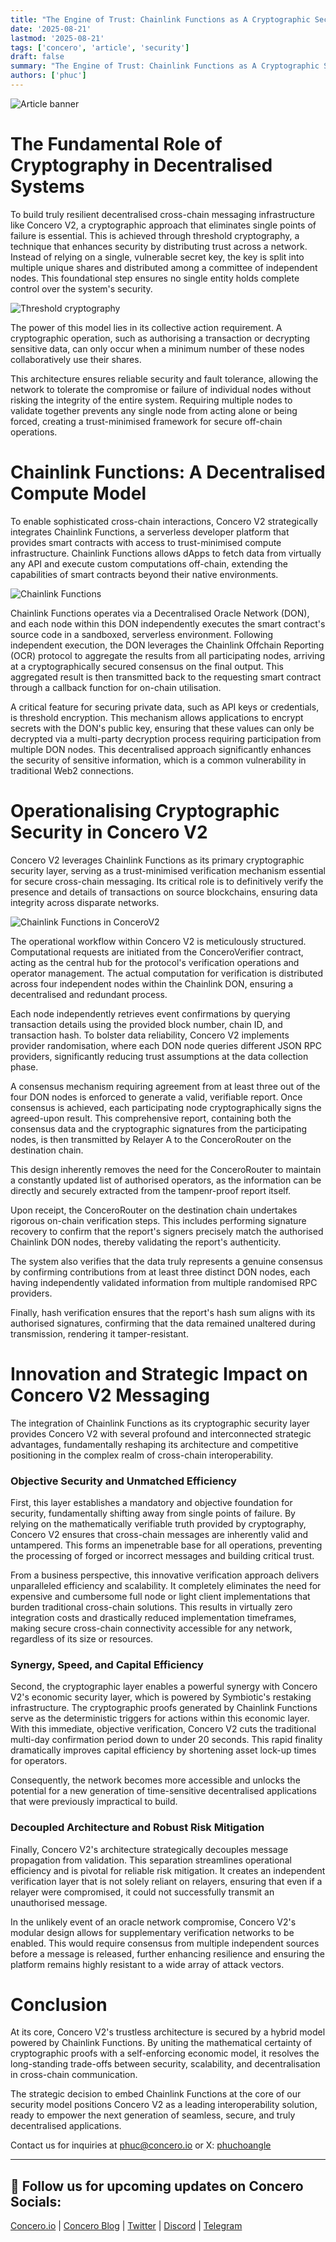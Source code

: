 ```yaml
---
title: "The Engine of Trust: Chainlink Functions as A Cryptographic Security Layer in Concero V2"
date: '2025-08-21'
lastmod: '2025-08-21'
tags: ['concero', 'article', 'security']
draft: false
summary: "The Engine of Trust: Chainlink Functions as A Cryptographic Security Layer in Concero V2"
authors: ['phuc']
---
```


![Article banner](/static/images/concero/article/chainlink-functions-concero-v2/banner.png)

# The Fundamental Role of Cryptography in Decentralised Systems

To build truly resilient decentralised cross-chain messaging infrastructure like Concero V2, a cryptographic approach that eliminates single points of failure is essential. This is achieved through threshold cryptography, a technique that enhances security by distributing trust across a network. Instead of relying on a single, vulnerable secret key, the key is split into multiple unique shares and distributed among a committee of independent nodes. This foundational step ensures no single entity holds complete control over the system's security.

![Threshold cryptography](/static/images/concero/article/chainlink-functions-concero-v2/CF-consensus.png)

The power of this model lies in its collective action requirement. A cryptographic operation, such as authorising a transaction or decrypting sensitive data, can only occur when a minimum number of these nodes collaboratively use their shares. 

This architecture ensures reliable security and fault tolerance, allowing the network to tolerate the compromise or failure of individual nodes without risking the integrity of the entire system. Requiring multiple nodes to validate together prevents any single node from acting alone or being forced, creating a trust-minimised framework for secure off-chain operations.

# Chainlink Functions: A Decentralised Compute Model

To enable sophisticated cross-chain interactions, Concero V2 strategically integrates Chainlink Functions, a serverless developer platform that provides smart contracts with access to trust-minimised compute infrastructure. Chainlink Functions allows dApps to fetch data from virtually any API and execute custom computations off-chain, extending the capabilities of smart contracts beyond their native environments.

![Chainlink Functions](/static/images/concero/article/chainlink-functions-concero-v2/chainlink-functions.png)

Chainlink Functions operates via a Decentralised Oracle Network (DON), and each node within this DON independently executes the smart contract's source code in a sandboxed, serverless environment. Following independent execution, the DON leverages the Chainlink Offchain Reporting (OCR) protocol to aggregate the results from all participating nodes, arriving at a cryptographically secured consensus on the final output. This aggregated result is then transmitted back to the requesting smart contract through a callback function for on-chain utilisation.

A critical feature for securing private data, such as API keys or credentials, is threshold encryption. This mechanism allows applications to encrypt secrets with the DON's public key, ensuring that these values can only be decrypted via a multi-party decryption process requiring participation from multiple DON nodes. This decentralised approach significantly enhances the security of sensitive information, which is a common vulnerability in traditional Web2 connections. 

# Operationalising Cryptographic Security in Concero V2

Concero V2 leverages Chainlink Functions as its primary cryptographic security layer, serving as a trust-minimised verification mechanism essential for secure cross-chain messaging. Its critical role is to definitively verify the presence and details of transactions on source blockchains, ensuring data integrity across disparate networks.

![Chainlink Functions in ConceroV2](/static/images/concero/article/chainlink-functions-concero-v2/CF-in-concero.png)

The operational workflow within Concero V2 is meticulously structured. Computational requests are initiated from the ConceroVerifier contract, acting as the central hub for the protocol's verification operations and operator management. The actual computation for verification is distributed across four independent nodes within the Chainlink DON, ensuring a decentralised and redundant process. 

Each node independently retrieves event confirmations by querying transaction details using the provided block number, chain ID, and transaction hash. To bolster data reliability, Concero V2 implements provider randomisation, where each DON node queries different JSON RPC providers, significantly reducing trust assumptions at the data collection phase.

A consensus mechanism requiring agreement from at least three out of the four DON nodes is enforced to generate a valid, verifiable report. Once consensus is achieved, each participating node cryptographically signs the agreed-upon result. This comprehensive report, containing both the consensus data and the cryptographic signatures from the participating nodes, is then transmitted by Relayer A to the ConceroRouter on the destination chain. 

This design inherently removes the need for the ConceroRouter to maintain a constantly updated list of authorised operators, as the information can be directly and securely extracted from the tampenr-proof report itself.

Upon receipt, the ConceroRouter on the destination chain undertakes rigorous on-chain verification steps. This includes performing signature recovery to confirm that the report's signers precisely match the authorised Chainlink DON nodes, thereby validating the report's authenticity. 

The system also verifies that the data truly represents a genuine consensus by confirming contributions from at least three distinct DON nodes, each having independently validated information from multiple randomised RPC providers. 

Finally, hash verification ensures that the report's hash sum aligns with its authorised signatures, confirming that the data remained unaltered during transmission, rendering it tamper-resistant.

# Innovation and Strategic Impact on Concero V2 Messaging

The integration of Chainlink Functions as its cryptographic security layer provides Concero V2 with several profound and interconnected strategic advantages, fundamentally reshaping its architecture and competitive positioning in the complex realm of cross-chain interoperability.

### Objective Security and Unmatched Efficiency

First, this layer establishes a mandatory and objective foundation for security, fundamentally shifting away from single points of failure. By relying on the mathematically verifiable truth provided by cryptography, Concero V2 ensures that cross-chain messages are inherently valid and untampered. This forms an impenetrable base for all operations, preventing the processing of forged or incorrect messages and building critical trust. 

From a business perspective, this innovative verification approach delivers unparalleled efficiency and scalability. It completely eliminates the need for expensive and cumbersome full node or light client implementations that burden traditional cross-chain solutions. This results in virtually zero integration costs and drastically reduced implementation timeframes, making secure cross-chain connectivity accessible for any network, regardless of its size or resources.

### Synergy, Speed, and Capital Efficiency

Second, the cryptographic layer enables a powerful synergy with Concero V2's economic security layer, which is powered by Symbiotic's restaking infrastructure. The cryptographic proofs generated by Chainlink Functions serve as the deterministic triggers for actions within this economic layer. With this immediate, objective verification, Concero V2 cuts the traditional multi-day confirmation period down to under 20 seconds. This rapid finality dramatically improves capital efficiency by shortening asset lock-up times for operators. 

Consequently, the network becomes more accessible and unlocks the potential for a new generation of time-sensitive decentralised applications that were previously impractical to build.

### Decoupled Architecture and Robust Risk Mitigation

Finally, Concero V2's architecture strategically decouples message propagation from validation. This separation streamlines operational efficiency and is pivotal for reliable risk mitigation. It creates an independent verification layer that is not solely reliant on relayers, ensuring that even if a relayer were compromised, it could not successfully transmit an unauthorised message. 

In the unlikely event of an oracle network compromise, Concero V2's modular design allows for supplementary verification networks to be enabled. This would require consensus from multiple independent sources before a message is released, further enhancing resilience and ensuring the platform remains highly resistant to a wide array of attack vectors.

# Conclusion

At its core, Concero V2's trustless architecture is secured by a hybrid model powered by Chainlink Functions. By uniting the mathematical certainty of cryptographic proofs with a self-enforcing economic model, it resolves the long-standing trade-offs between security, scalability, and decentralisation in cross-chain communication. 

The strategic decision to embed Chainlink Functions at the core of our security model positions Concero V2 as a leading interoperability solution, ready to empower the next generation of seamless, secure, and truly decentralised applications.

Contact us for inquiries at [phuc@concero.io](mailto:phuc@concero.io) or X: [phuchoangle](https://x.com/phuchoanglevn)

---

## 🤝 Follow us for upcoming updates on Concero Socials:

[Concero.io](https://concero.io) | [Concero Blog](https://blog.concero.io) | [Twitter](https://x.com/concero_io) | [Discord](https://discord.com/invite/lanca) | [Telegram](https://t.me/concero_news)